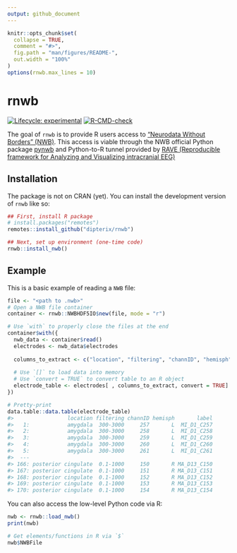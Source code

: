 ```yaml
---
output: github_document
---
```


<!-- README.md is generated from README.Rmd. Please edit that file -->

```r
knitr::opts_chunk$set(
  collapse = TRUE,
  comment = "#>",
  fig.path = "man/figures/README-",
  out.width = "100%"
)
options(rnwb.max_lines = 10)
```

# rnwb

<!-- badges: start -->
[![Lifecycle: experimental](https://img.shields.io/badge/lifecycle-experimental-orange.svg)](https://lifecycle.r-lib.org/articles/stages.html#experimental)
[![R-CMD-check](https://github.com/dipterix/rnwb/actions/workflows/R-CMD-check.yaml/badge.svg)](https://github.com/dipterix/rnwb/actions/workflows/R-CMD-check.yaml)
<!-- badges: end -->

The goal of `rnwb` is to provide R users access to ["Neurodata Without Borders" (NWB)](https://www.nwb.org/). This access is viable through the NWB official Python package [pynwb](https://github.com/NeurodataWithoutBorders/pynwb) and Python-to-R tunnel provided by [RAVE (Reproducible framework for Analyzing and Visualizing intracranial EEG)](https://rave.wiki)

## Installation

The package is not on CRAN (yet). You can install the development version of `rnwb` like so:

``` r
## First, install R package
# install.packages("remotes")
remotes::install_github("dipterix/rnwb")

## Next, set up environment (one-time code)
rnwb::install_nwb()
```

## Example

This is a basic example of reading a `NWB` file:

```r
file <- "<path to .nwb>"
# Open a NWB file container
container <- rnwb::NWBHDF5IO$new(file, mode = "r")

# Use `with` to properly close the files at the end
container$with({
  nwb_data <- container$read()
  electrodes <- nwb_data$electrodes
  
  columns_to_extract <- c("location", "filtering", "channID", "hemisph", "label")
  
  # Use `[]` to load data into memory
  # Use `convert = TRUE` to convert table to an R object
  electrode_table <- electrodes[ , columns_to_extract, convert = TRUE]
})

# Pretty-print
data.table::data.table(electrode_table)
#>                 location filtering channID hemisph       label
#>   1:            amygdala  300-3000     257       L  MI_D1_C257
#>   2:            amygdala  300-3000     258       L  MI_D1_C258
#>   3:            amygdala  300-3000     259       L  MI_D1_C259
#>   4:            amygdala  300-3000     260       L  MI_D1_C260
#>   5:            amygdala  300-3000     261       L  MI_D1_C261
#>  ---                                                          
#> 166: posterior cingulate  0.1-1000     150       R MA_D13_C150
#> 167: posterior cingulate  0.1-1000     151       R MA_D13_C151
#> 168: posterior cingulate  0.1-1000     152       R MA_D13_C152
#> 169: posterior cingulate  0.1-1000     153       R MA_D13_C153
#> 170: posterior cingulate  0.1-1000     154       R MA_D13_C154
```

You can also access the low-level Python code via R:

```r
nwb <- rnwb::load_nwb()
print(nwb)

# Get elements/functions in R via `$`
nwb$NWBFile
```

